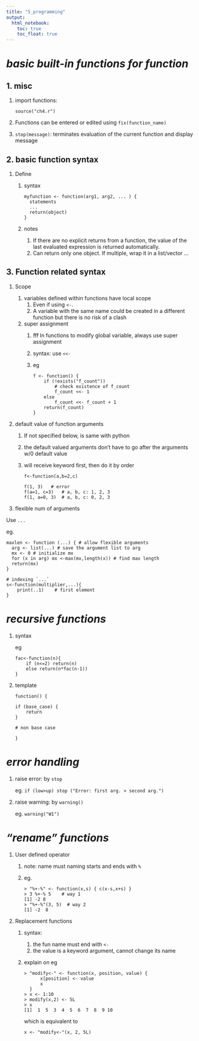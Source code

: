 ```yaml
---
title: "5_programming"
output: 
  html_notebook:
    toc: true
    toc_float: true
---
```


# ***basic built-in functions for function***

## 1. **misc**

1. import functions:  

    ```
    source("ch4.r")
    ```
    
1. Functions can be entered or edited using `fix(function_name)`

1. `stop(message)`: terminates evaluation of the current function and display message
  
## 2. **basic function syntax**  

1. Define  

    1. syntax  
  
        ```
        myfunction <- function(arg1, arg2, ... ) {
          statements
          ...
          return(object)
        }
        ```
        
    1. notes
        1. If there are no explicit returns from a function, the value of the last evaluated expression is returned automatically.
        1. Can return only one object. If multiple, wrap it in a list/vector ...
        
## 3. Function related syntax

1. Scope

    1. variables defined within functions have local scope
        1. Even if using `<-`. 
        1. A variable with the same name could be created in a different function but there is no risk of a clash
      
    1. super assignment 
        1. ***!!!*** In functions to modify global variable, always use super assignment
        1. syntax: use `<<-`
        1. eg  
        
            ```
            f <- function() {
                if (!exists("f_count"))
                    # check existence of f_count
                    f_count <<- 1
                else
                    f_count <<- f_count + 1
                return(f_count)
            }
            ```
            
1. default value of function arguments

    1. If not specified below, is same with python
    
    1. the default valued arguments don't have to go after the arguments w/0 default value
    
    1. will receive keyword first, then do it by order
    
        ```
        f<-function(a,b=2,c)
        
        f(1, 3)   # error
        f(a=1, c=3)   # a, b, c: 1, 2, 3
        f(1, a=0, 3)  # a, b, c: 0, 2, 3
        ```
    
1. flexible num of arguments

Use `...`

eg.

```
maxlen <- function (...) { # allow flexible arguments
  arg <- list(...) # save the argument list to arg
  mx <- 0 # initialize mx
  for (x in arg) mx <-max(mx,length(x)) # find max length
  return(mx)
}

# indexing `...`
s<-function(multiplier,...){ 
    print(..1)    # first element
}
```


# ***recursive functions***

1. syntax

    eg
    
    ```
    fac<-function(n){
        if (n<=2) return(n)
        else return(n*fac(n-1))
    }
    ```
    
1. template

    ```
    function() {
    
    if (base_case) {
        return
    }
    
    # non base case
    
    }
    ```
  
# ***error handling***

1. raise error: by `stop`

    eg. ```if (low>up) stop ("Error: first arg. > second arg.")```
    
1. raise warning: by `warning()`

    eg. ```warning("W1")```
    
    
# ***"rename" functions***

1. User defined operator

    1. note: name must naming starts and ends with `%`

    2. eg.
    
        ```
        > "%+-%" <- function(x,s) { c(x-s,x+s) }
        > 3 %+-% 5    # way 1
        [1] -2 8
        > "%+-%"(3, 5)  # way 2
        [1] -2  8
        ```

1. Replacement functions
    1. syntax: 
        1. the fun name must end with `<-`
        1. the value is a keyword argument, cannot change its name
    1. explain on eg
    
        ```
        > "modify<-" <- function(x, position, value) {
              x[position] <- value
              x
          }
        > x <- 1:10
        > modify(x,2) <- 5L
        > x
        [1]  1  5  3  4  5  6  7  8  9 10
        ```
        
        which is equivalent to
        
        ```
        x <- "modify<-"(x, 2, 5L)
        ```


